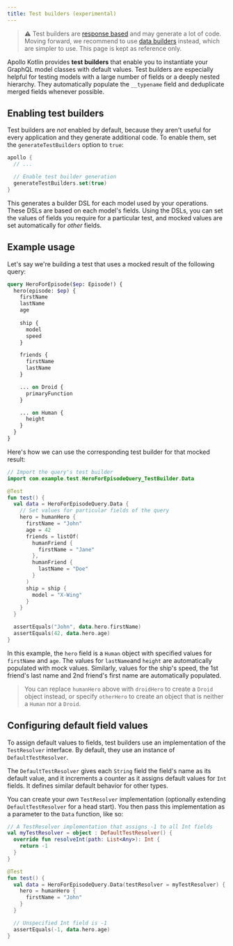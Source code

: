 ```yaml
---
title: Test builders (experimental)
---
```


> ⚠️ Test builders are [response based](https://www.apollographql.com/docs/kotlin/advanced/response-based-codegen#the-responsebased-codegen) and may generate a lot of code. Moving forward, we recommend to use [data builders](./data-builders) instead, which are simpler to use. This page is kept as reference only.

Apollo Kotlin provides **test builders** that enable you to instantiate your GraphQL model classes with default values. Test builders are especially helpful for testing models with a large number of fields or a deeply nested hierarchy. They automatically populate the `__typename` field and deduplicate merged fields whenever possible.

## Enabling test builders

Test builders are _not_ enabled by default, because they aren't useful for every application and they generate additional code. To enable them, set the `generateTestBuilders` option to `true`:

```kotlin title="build.gradle[.kts]"
apollo {
  // ...

  // Enable test builder generation
  generateTestBuilders.set(true)
}
```

This generates a builder DSL for each model used by your operations. These DSLs are based on each model's fields. Using the DSLs, you can set the values of fields you require for a particular test, and mocked values are set automatically for _other_ fields.

## Example usage

Let's say we're building a test that uses a mocked result of the following query:

```graphql
query HeroForEpisode($ep: Episode!) {
  hero(episode: $ep) {
    firstName
    lastName
    age
    
    ship {
      model
      speed
    }

    friends {
      firstName
      lastName
    }

    ... on Droid {
      primaryFunction
    }

    ... on Human {
      height
    }
  }
}
```

Here's how we can use the corresponding test builder for that mocked result:

```kotlin
// Import the query's test builder
import com.example.test.HeroForEpisodeQuery_TestBuilder.Data

@Test
fun test() {
  val data = HeroForEpisodeQuery.Data {
    // Set values for particular fields of the query
    hero = humanHero {
      firstName = "John"
      age = 42
      friends = listOf(
        humanFriend {
          firstName = "Jane"
        },
        humanFriend {
          lastName = "Doe"
        }
      )
      ship = ship {
        model = "X-Wing"
      }
    }
  }

  assertEquals("John", data.hero.firstName)
  assertEquals(42, data.hero.age)
}
```

In this example, the `hero` field is a `Human` object with specified values for `firstName` and `age`. The values for `lastName`and `height` are automatically populated with mock values.
Similarly, values for the ship's speed, the 1st friend's last name and 2nd friend's first name are automatically populated.

> You can replace `humanHero` above with `droidHero` to create a `Droid` object instead, or specify `otherHero` to create an object that is neither a `Human` nor a `Droid`.

## Configuring default field values

To assign default values to fields, test builders use an implementation of the `TestResolver` interface. By default, they use an instance of `DefaultTestResolver`.

The `DefaultTestResolver` gives each `String` field the field's name as its default value, and it increments a counter as it assigns default values for `Int` fields. It defines similar default behavior for other types.

You can create your _own_ `TestResolver` implementation (optionally extending `DefaultTestResolver` for a head start). You then pass this implementation as a parameter to the `Data` function, like so:

```kotlin {10}
// A TestResolver implementation that assigns -1 to all Int fields
val myTestResolver = object : DefaultTestResolver() {
  override fun resolveInt(path: List<Any>): Int {
    return -1
  }
}

@Test
fun test() {
  val data = HeroForEpisodeQuery.Data(testResolver = myTestResolver) {
    hero = humanHero {
      firstName = "John"
    }
  }

  // Unspecified Int field is -1
  assertEquals(-1, data.hero.age)
}
```

